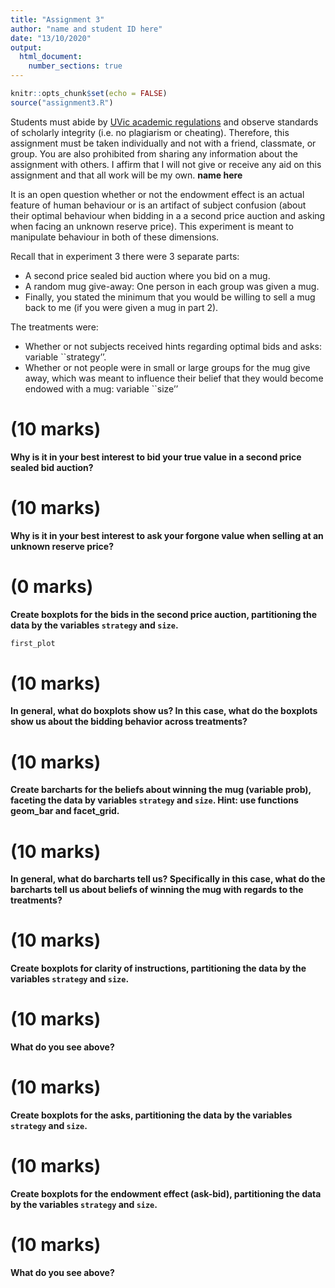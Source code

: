 ```yaml
---
title: "Assignment 3"
author: "name and student ID here"
date: "13/10/2020"
output: 
  html_document:
    number_sections: true
---
```


```r
knitr::opts_chunk$set(echo = FALSE)
source("assignment3.R")
```

Students must abide by  [UVic
  academic regulations](https://www.uvic.ca/calendar/undergrad/index.php#/policy/Sk_0xsM_V?bc=true&bcCurrent=08%20-%20Policy%20on%20Academic%20Integrity&bcGroup=Undergraduate%20Academic%20Regulations&bcItemType=policies)
 and observe standards of scholarly integrity
(i.e. no plagiarism or cheating). Therefore, this assignment must be
taken individually and not with a friend, classmate, or group. You are
also prohibited from sharing any information about the assignment with
others. I affirm that I will not give or receive any aid on this assignment 
and that all work will be my own. **name here**

It is an open question whether or not the endowment effect is an actual feature of human behaviour or is an artifact of subject confusion (about their optimal behaviour when bidding in a a second price auction and asking when facing an unknown reserve price).  This experiment is meant to manipulate behaviour in both of these dimensions. 

Recall that in experiment 3 there were 3 separate parts:

* A second price sealed bid auction where you bid on a mug.
* A random mug give-away: One person in each group was given a mug.
* Finally, you stated the minimum that you would be willing to sell a mug back to me (if you were given a mug in part 2).  

The treatments were:

* Whether or not subjects received hints regarding optimal bids and asks: variable ``strategy''.
* Whether or not people were in small or large groups for the mug give away, which was meant to influence their belief that they would become endowed with a mug: variable ``size''
  

# (10 marks)

**Why is it in your best interest to bid your true value in a second price sealed bid auction?**

# (10 marks)

**Why is it in your best interest to ask your forgone value when selling at an unknown reserve price?**

# (0 marks)

**Create boxplots for the bids in the second price auction, partitioning the data by the variables `strategy` and `size`.** 

```r
first_plot
```

# (10 marks)

**In general, what do boxplots show us?  In this case, what do the boxplots show us about the bidding behavior across treatments?**

# (10 marks)

**Create barcharts for the beliefs about winning the mug (variable prob), faceting the data by variables `strategy` and `size`. Hint: use functions geom_bar and facet_grid.**

# (10 marks)

**In general, what do barcharts tell us? Specifically in this case, what do the barcharts tell us about beliefs of winning the mug with regards to the treatments?**

# (10 marks)

**Create boxplots for clarity of instructions, partitioning the data by the variables `strategy` and `size`.**

# (10 marks)

**What do you see above?**

# (10 marks)

**Create boxplots for the asks, partitioning the data by the variables `strategy` and `size`.**

# (10 marks)

**Create boxplots for the endowment effect (ask-bid), partitioning the data by the variables `strategy` and `size`.**

# (10 marks)

**What do you see above?**


